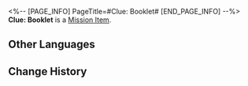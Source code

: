 <%-- [PAGE_INFO]
PageTitle=#Clue: Booklet#
[END_PAGE_INFO] --%>
{{Item Infobox
|id          = 140328
|image       = Item Clue- Booklet.png
|type        = Mission Item
|invCategory = Missions
|rarity      = 3
|effect      = 
|description = The booklet Adler was reading up to his disappearance. It records the lives of a few Genius Society members &mdash; The content consists of quite a few pieces of interesting information.
}}
'''Clue: Booklet''' is a [[Mission Item]].

==Other Languages==
{{Other Languages
|en   = Clue: Booklet
|zhs  = 线索信息·附录小册子
|zht  = 線索資訊•附錄小冊子
|ja   = 手がかり・付録の冊子
|ko   = 단서 정보•부록 수첩
|es   = Pista: Cuaderno
|fr   = Indice : Carnet
|ru   = Улика: Буклет
|th   = เบาะแส: หนังสือเล่มเล็ก
|vi   = Thông Tin Mấu Chốt - Sổ Tay Phụ Lục
|de   = Hinweis: Broschüre
|id   = Petunjuk: Buklet
|pt   = Pista: Livreto
}}

==Change History==
{{Change History|2.0}}